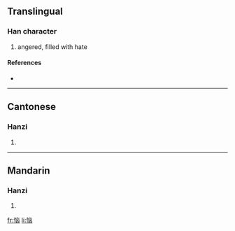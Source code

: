 {{see|惱}}
==Translingual==

===Han character===
{{Han char|rn=61|rad=心|as=06|sn=9|four=|canj=心卜山大 (PYUK)}}

# angered, filled with hate

====References====
* {{Han ref|kx=0386.161|hdz=42298.050|uh=607C|ud=24700}}

----

==Cantonese==

===Hanzi===
{{yue-hanzi|jyut=|y=nou5}}

# {{defn|Cantonese}}

----

==Mandarin==

===Hanzi===
{{cmn-hanzi|tra=惱|pin=[[nǎo]] ([[nao3]])|wg=nao<sup>3</sup>}}

# {{defn|Mandarin}}

[[fr:恼]]
[[li:恼]]